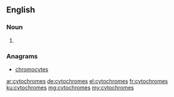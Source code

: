 ==English==

===Noun===
{{head|en|plural}}

# {{plural of|cytochrome|lang=en|nocat=1}}

===Anagrams===
* [[chromocytes#English|chromocytes]]

[[ar:cytochromes]]
[[de:cytochromes]]
[[el:cytochromes]]
[[fr:cytochromes]]
[[ku:cytochromes]]
[[mg:cytochromes]]
[[my:cytochromes]]